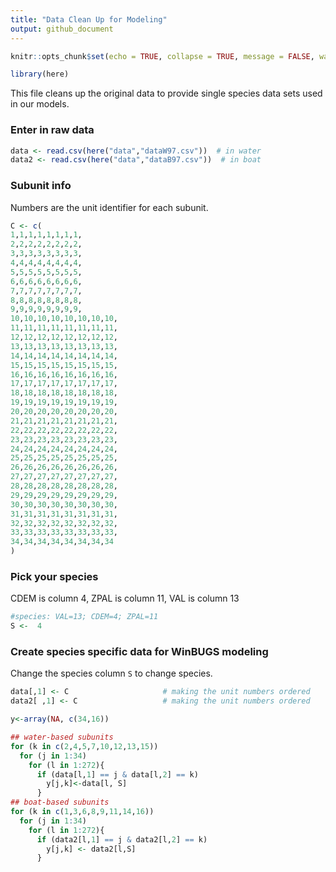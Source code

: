 ```yaml
---
title: "Data Clean Up for Modeling"
output: github_document
---
```


```r
knitr::opts_chunk$set(echo = TRUE, collapse = TRUE, message = FALSE, warning = FALSE)
```
```r
library(here)
```


This file cleans up the original data to provide single species data sets used in our models.

### Enter in raw data

```r
data <- read.csv(here("data","dataW97.csv"))  # in water
data2 <- read.csv(here("data","dataB97.csv"))  # in boat
```

### Subunit info
Numbers are the unit identifier for each subunit.

```r
C <- c(
1,1,1,1,1,1,1,1,
2,2,2,2,2,2,2,2,
3,3,3,3,3,3,3,3,
4,4,4,4,4,4,4,4,
5,5,5,5,5,5,5,5,
6,6,6,6,6,6,6,6,
7,7,7,7,7,7,7,7,
8,8,8,8,8,8,8,8,
9,9,9,9,9,9,9,9,
10,10,10,10,10,10,10,10,
11,11,11,11,11,11,11,11,
12,12,12,12,12,12,12,12,
13,13,13,13,13,13,13,13,
14,14,14,14,14,14,14,14,
15,15,15,15,15,15,15,15,
16,16,16,16,16,16,16,16,
17,17,17,17,17,17,17,17,
18,18,18,18,18,18,18,18,
19,19,19,19,19,19,19,19,
20,20,20,20,20,20,20,20,
21,21,21,21,21,21,21,21,
22,22,22,22,22,22,22,22,
23,23,23,23,23,23,23,23,
24,24,24,24,24,24,24,24,
25,25,25,25,25,25,25,25,
26,26,26,26,26,26,26,26,
27,27,27,27,27,27,27,27,
28,28,28,28,28,28,28,28,
29,29,29,29,29,29,29,29,
30,30,30,30,30,30,30,30,
31,31,31,31,31,31,31,31,
32,32,32,32,32,32,32,32,
33,33,33,33,33,33,33,33,
34,34,34,34,34,34,34,34
)
```

### Pick your species
CDEM is column 4, ZPAL is column 11, VAL is column 13 
```r
#species: VAL=13; CDEM=4; ZPAL=11 
S <-  4                        
```


### Create species specific data for WinBUGS modeling
Change the species column `S` to change species. 

```r
data[,1] <- C                     # making the unit numbers ordered
data2[ ,1] <- C                   # making the unit numbers ordered

y<-array(NA, c(34,16))

## water-based subunits
for (k in c(2,4,5,7,10,12,13,15))
  for (j in 1:34)
    for (l in 1:272){
      if (data[l,1] == j & data[l,2] == k)
        y[j,k]<-data[l, S]
      }
## boat-based subunits
for (k in c(1,3,6,8,9,11,14,16))
  for (j in 1:34)
    for (l in 1:272){
      if (data2[l,1] == j & data2[l,2] == k)
        y[j,k] <- data2[l,S]
      }
```



